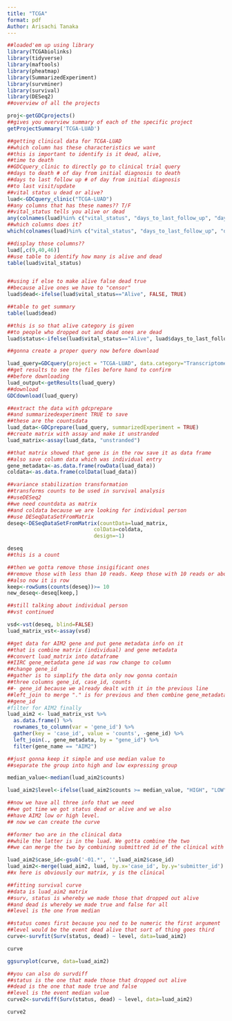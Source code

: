```yaml
---
title: "TCGA"
format: pdf
Author: Arisachi Tanaka
---
```


```r
##loaded'em up using library
library(TCGAbiolinks)
library(tidyverse)
library(maftools)
library(pheatmap)
library(SummarizedExperiment)
library(survminer)
library(survival)
library(DESeq2)
##overview of all the projects

proj<-getGDCprojects()
##gives you overview summary of each of the specific project
getProjectSummary('TCGA-LUAD')

##getting clinical data for TCGA-LUAD
##which column has these characteristics we want
##this is important to identify is it dead, alive,
##time to death
##GDCquery_clinic to directly go to clinical trial query
##days to death # of day from initial diagnosis to death
##days to last follow up # of day from initial diagnosis
##to last visit/update
##vital status u dead or alive?
luad<-GDCquery_clinic("TCGA-LUAD")
##any columns that has these names?? T/F
##vital_status tells you alive or dead
any(colnames(luad)%in% c("vital_status", "days_to_last_follow_up", "days_to_death"))
##which columns does it?
which(colnames(luad)%in% c("vital_status", "days_to_last_follow_up", "days_to_death"))

```


```r
##display those columns??
luad[,c(9,40,46)]
##use table to identify how many is alive and dead
table(luad$vital_status)



```

```r
##using if else to make alive false dead true
##because alive ones we have to "censor"
luad$dead<-ifelse(luad$vital_status=="Alive", FALSE, TRUE)

##table to get summary
table(luad$dead)

##this is so that alive category is given
##to people who dropped out and dead ones are dead
luad$status<-ifelse(luad$vital_status=="Alive", luad$days_to_last_follow_up, luad$days_to_death)

```

```r
##gonna create a proper query now before download

luad_query=GDCquery(project = "TCGA-LUAD", data.category="Transcriptome Profiling", experimental.strategy="RNA-Seq", workflow.type="STAR - Counts", data.type="Gene Expression Quantification", access="open", sample.type="Primary Tumor")
##get results to see the files before hand to confirm 
##before downloading
luad_output<-getResults(luad_query)
##download
GDCdownload(luad_query)


```



```r
##extract the data with gdcprepare
##and summarizedexperiment TRUE to save
##these are the countsdata
luad_data<-GDCprepare(luad_query, summarizedExperiment = TRUE)
##create matrix with assay and make it unstranded
luad_matrix<-assay(luad_data, "unstranded")

```

```r
##that matrix showed that gene is in the row save it as data frame
##also save column data which was individual entry
gene_metadata<-as.data.frame(rowData(luad_data))
coldata<-as.data.frame(colData(luad_data))

```


```r
##variance stabilization transformation
##transforms counts to be used in survival analysis
##useDESeq2
##we need countdata as matrix
##and coldata because we are looking for individual person
##use DESeqDataSetFromMatrix
deseq<-DESeqDataSetFromMatrix(countData=luad_matrix, 
                            colData=coldata,
                            design=~1)

deseq
##this is a count

##then we gotta remove those insigificant ones
##remove those with less than 10 reads. Keep those with 10 reads or above
##also now it is row
keep<-rowSums(counts(deseq))>= 10
new_deseq<-deseq[keep,]

##still talking about individual person
##vst continued

vsd<-vst(deseq, blind=FALSE)
luad_matrix_vst<-assay(vsd)

```

```r
##get data for AIM2 gene and put gene metadata info on it
##that is combine matrix (individual) and gene metadata
##convert luad_matrix into dataframe
##IIRC gene_metadata gene id was row change to column
##change gene_id 
##gather is to simplify the data only now gonna contain
##three columns gene_id, case_id, counts
##- gene_id because we already dealt with it in the previous line
##left_join to merge "." is for previous and then combine gene_metadata, by=gene_id because those share commonality in
##gene_id
#filter for AIM2 finally
luad_aim2 <- luad_matrix_vst %>%
  as.data.frame() %>%
  rownames_to_column(var = 'gene_id') %>%
  gather(key = 'case_id', value = 'counts', -gene_id) %>%
  left_join(., gene_metadata, by = "gene_id") %>%
  filter(gene_name == "AIM2")


```


```r
##just gonna keep it simple and use median value to 
##separate the group into high and low expressing group

median_value<-median(luad_aim2$counts)

luad_aim2$level<-ifelse(luad_aim2$counts >= median_value, "HIGH", "LOW")
```


```r
##now we have all three info that we need
##we got time we got status dead or alive and we also 
##have AIM2 low or high level. 
## now we can create the curve

##former two are in the clinical data 
##while the latter is in the luad. We gotta combine the two
##we can merge the two by combining submittred id of the clinical with case id of AIM2 although latter has to be shortened to match the former

luad_aim2$case_id<-gsub('-01.*', '',luad_aim2$case_id)
luad_aim2<-merge(luad_aim2, luad, by.x='case_id', by.y='submitter_id')
##x here is obviously our matrix, y is the clinical

```

```r

##fitting survival curve
##data is luad_aim2 matrix
##surv, status is whereby we made those that dropped out alive
##and dead is whereby we made true and false for all
##level is the one from median

##status comes first because you ned to be numeric the first argument
##level would be the event dead alive that sort of thing goes third
curve<-survfit(Surv(status, dead) ~ level, data=luad_aim2)

curve

ggsurvplot(curve, data=luad_aim2)

##you can also do survdiff
##status is the one that made those that dropped out alive
##dead is the one that made true and false
##level is the event median value
curve2<-survdiff(Surv(status, dead) ~ level, data=luad_aim2)

curve2

```

